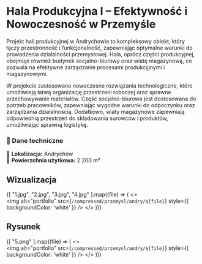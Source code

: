 
# **Hala Produkcyjna I – Efektywność i Nowoczesność w Przemyśle**

Projekt hali produkcyjnej w Andrychowie to kompleksowy obiekt, który łączy przestronność i funkcjonalność, zapewniając optymalne warunki do prowadzenia działalności przemysłowej. Hala, oprócz części produkcyjnej, obejmuje również budynek socjalno-biurowy oraz wiatę magazynową, co pozwala na efektywne zarządzanie procesami produkcyjnymi i magazynowymi.

W projekcie zastosowano nowoczesne rozwiązania technologiczne, które umożliwiają łatwą organizację przestrzeni roboczej oraz sprawne przechowywanie materiałów. Część socjalno-biurowa jest dostosowana do potrzeb pracowników, zapewniając wygodne warunki do odpoczynku oraz zarządzania działalnością. Dodatkowo, wiaty magazynowe zapewniają odpowiednią przestrzeń do składowania surowców i produktów, umożliwiając sprawną logistykę.

### **📌 Dane techniczne**  
📍 **Lokalizacja:** Andrychów  
📐 **Powierzchnia użytkowa:** 2 200 m²  

## Wizualizacja

{[
  "1.jpg", "2.jpg", "3.jpg", "4.jpg"
].map((file) => (
  <>
    <br />
    <Zoom>
      <img 
        alt="portfolio" 
        src={`/compressed/przemysl/andry/${file}`} 
        style={{ backgroundColor: 'white' }} 
      />
    </Zoom>
  </>
))}

## Rysunek

{[
  "5.png"
].map((file) => (
  <>
    <br />
    <Zoom>
      <img 
        alt="portfolio" 
        src={`/compressed/przemysl/andry/${file}`} 
        style={{ backgroundColor: 'white' }} 
      />
    </Zoom>
  </>
))}
